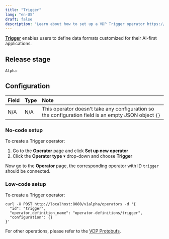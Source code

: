 ```yaml
---
title: "Trigger"
lang: "en-US"
draft: false
description: "Learn about how to set up a VDP Trigger operator https://github.com/instill-ai/vdp"
---
```


[**Trigger**](trigger) enables users to define data formats customized for their AI-first applications.

## Release stage

`Alpha`

## Configuration

| Field | Type | Note                                                                                                 |
| :---- | :--- | :--------------------------------------------------------------------------------------------------- |
| N/A   | N/A  | This operator doesn't take any configuration so the configuration field is an empty JSON object `{}` |

### No-code setup

To create a Trigger operator:

1. Go to the **Operator** page and click **Set up new operator**
2. Click the **Operator type** ▾ drop-down and choose **Trigger**

Now go to the **Operator** page, the corresponding operator with ID `trigger` should be connected.

### Low-code setup

To create a Trigger operator:

```shellscript cURL
curl -X POST http://localhost:8080/v1alpha/operators -d '{
  "id": "trigger",
  "operator_definition_name": "operator-definitions/trigger",
  "configuration": {}
}'
```

For other operations, please refer to the [VDP Protobufs](https://buf.build/instill-ai/protobufs).
